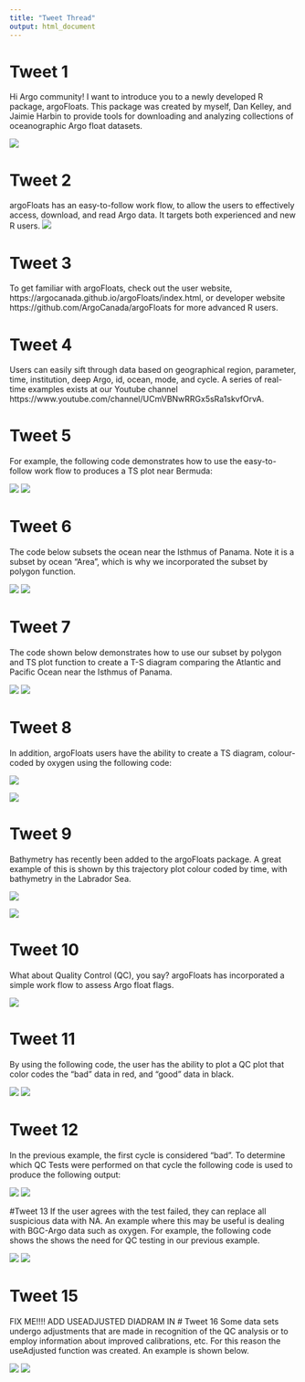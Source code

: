 ```yaml
---
title: "Tweet Thread"
output: html_document
---
```


# Tweet 1

Hi Argo community! I want to introduce you to a newly developed R package, argoFloats. This package was created by myself, Dan Kelley, and Jaimie Harbin to provide tools for downloading and analyzing collections of oceanographic Argo float datasets.

![](argoFloats_logo_06.png)


# Tweet 2
argoFloats has an easy-to-follow work flow, to allow the users to effectively access, download, and read Argo data. It targets both experienced and new R users.
![](flowchart.png)

# Tweet 3
To get familiar with argoFloats, check out the user website, https://argocanada.github.io/argoFloats/index.html, or developer website https://github.com/ArgoCanada/argoFloats for more advanced R users.

# Tweet 4
Users can easily sift through data based on geographical region, parameter, time, institution, deep Argo, id, ocean, mode, and cycle. A series of real-time examples exists at our Youtube channel https://www.youtube.com/channel/UCmVBNwRRGx5sRa1skvfOrvA.

# Tweet 5
For example, the following code demonstrates how to use the easy-to-follow work flow to produces a TS plot near Bermuda:

![](TScode.png)
![](TS.png)

# Tweet 6
The code below subsets the ocean near the Isthmus of Panama. Note it is a subset by ocean "Area", which is why we incorporated the subset by polygon function.

![](oceanAreaCode.png)
![](oceanArea.png)

# Tweet 7
The code shown below demonstrates how to use our subset by polygon and TS plot function to create a T-S diagram comparing the Atlantic and Pacific Ocean near the Isthmus of Panama.

![](polygonCode.png)
![](TSpanama.png)

# Tweet 8

In addition, argoFloats users have the ability to create a TS diagram, colour-coded by oxygen using the following code:

![](TSoxygenCode.png)


![](TSoxygen.png)

# Tweet 9
Bathymetry has recently been added to the argoFloats package. A great example of this is shown by this trajectory plot colour coded by time, with bathymetry in the Labrador Sea.

![](bathymetryCode.png)

![](bathymetry.png)

# Tweet 10
What about Quality Control (QC), you say? argoFloats has incorporated a simple work flow to assess Argo float flags.

![](qcFlowchart.png)

# Tweet 11
By using the following code, the user has the ability to plot a QC plot that color codes the "bad" data in red, and "good" data in black.

![](plotQCCode.png)
![](../../../vignettes/plotqc.png)

# Tweet 12
In the previous example, the first cycle is considered "bad". To determine which QC Tests were performed on that cycle the following code is used to produce the following output:

![](showQCTestsCode.png)
![](showQCTestOutput.png)

#Tweet 13
If the user agrees with the test failed, they can replace all suspicious data with NA. An example where this may be useful is dealing with BGC-Argo data such as oxygen. For example, the following code shows the shows the need for QC testing in our previous example.

![](applyQCCode.png)
![](../../../vignettes/applyQC.png)

# Tweet 15
FIX ME!!!! ADD USEADJUSTED DIADRAM IN
# Tweet 16
Some data sets undergo adjustments that are made in recognition of the QC analysis or to employ information about improved calibrations, etc. For this reason the useAdjusted function was created. An example is shown below.

![](useAdjustedCode.png)
![](useAdjusted.png)
